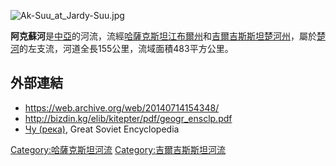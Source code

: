 [[Image:Ak-Suu_at_Jardy-Suu.jpg|right]]
{{coord|43|20|17|N|73|58|12|E|display=title}}

'''阿克蘇河'''是[[中亞|中亞]]的河流，流經[[哈薩克斯坦|哈薩克斯坦]][[江布爾州|江布爾州]]和[[吉爾吉斯斯坦|吉爾吉斯斯坦]][[楚河州|楚河州]]，屬於[[楚河_(中亞)|楚河]]的左支流，河道全長155公里，流域面積483平方公里。

==外部連結==
* https://web.archive.org/web/20140714154348/
* http://bizdin.kg/elib/kitepter/pdf/geogr_ensclp.pdf
* [http://bse.sci-lib.com/article122701.html Чу (река)], Great Soviet Encyclopedia

{{Kazakhstan-geo-stub}}
{{Kyrgyzstan-geo-stub}}
[[Category:哈薩克斯坦河流|Category:哈薩克斯坦河流]]
[[Category:吉爾吉斯斯坦河流|Category:吉爾吉斯斯坦河流]]
